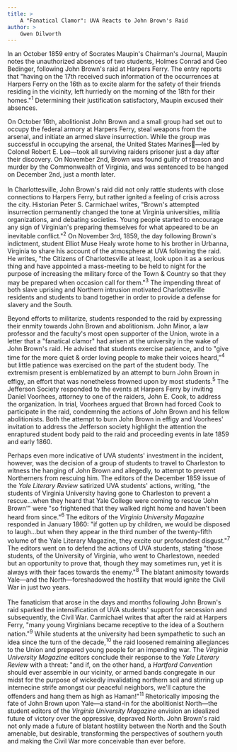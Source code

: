 ```yaml
---
title: >
	A "Fanatical Clamor": UVA Reacts to John Brown's Raid
author: >
	Gwen Dilworth
---
```

<p>In an October 1859 entry of Socrates Maupin&#39;s Chairman&#39;s Journal, Maupin notes the unauthorized absences of two students, Holmes Conrad and Geo Bedinger, following John Brown&#39;s raid at Harpers Ferry. The entry reports that &quot;having on the 17th received such information of the occurrences at Harpers Ferry on the 16th as to excite alarm for the safety of their friends residing in the vicinity, left hurriedly on the morning of the 18th for their homes.&quot;<sup>1</sup> Determining their justification satisfactory, Maupin excused their absences.</p>
<p>On October 16th, abolitionist John Brown and a small group had set out to occupy the federal armory at Harpers Ferry, steal weapons from the arsenal, and initiate an armed slave insurrection. While the group was successful in occupying the arsenal, the United States Marines&mdash;led by Colonel Robert E. Lee&mdash;took all surviving raiders prisoner just a day after their discovery. On November 2nd, Brown was found guilty of treason and murder by the Commonwealth of Virginia, and was sentenced to be hanged on December 2nd, just a month later.<br />
	<br />
	In Charlottesville, John Brown&#39;s raid did not only rattle students with close connections to Harpers Ferry, but rather ignited a feeling of crisis across the city. Historian Peter S. Carmichael writes, &quot;Brown&#39;s attempted insurrection permanently changed the tone at Virginia universities, militia organizations, and debating societies. Young people started to encourage any sign of Virginian&#39;s preparing themselves for what appeared to be an inevitable conflict.&quot;<sup>2</sup> On November 3rd, 1859, the day following Brown&#39;s indictment, student Elliot Muse Healy wrote home to his brother in Urbanna, Virginia to share his account of the atmosphere at UVA following the raid. He writes, &quot;the Citizens of Charlottesville at least, look upon it as a serious thing and have appointed a mass-meeting to be held to night for the purpose of increasing the military force of the Town &amp; Country so that they may be prepared when occasion call for them.&quot;<sup>3</sup> The impending threat of both slave uprising and Northern intrusion motivated Charlottesville residents and students to band together in order to provide a defense for slavery and the South.</p>
<p>Beyond efforts to militarize, students responded to the raid by expressing their enmity towards John Brown and abolitionism. John Minor, a law professor and the faculty&#39;s most open supporter of the Union, wrote in a letter that a &quot;fanatical clamor&quot; had arisen at the university in the wake of John Brown&#39;s raid. He advised that students exercise patience, and to &quot;give time for the more quiet &amp; order loving people to make their voices heard,&quot;<sup>4</sup> but little patience was exercised on the part of the student body. The extremism present is emblematized by an attempt to burn John Brown in effigy, an effort that was nonetheless frowned upon by most students.<sup>5</sup> The Jefferson Society responded to the events at Harpers Ferry by inviting Daniel Voorhees, attorney to one of the raiders, John E. Cook, to address the organization. In trial, Voorhees argued that Brown had forced Cook to participate in the raid, condemning the actions of John Brown and his fellow abolitionists. Both the attempt to burn John Brown in effigy and Voorhees&#39; invitation to address the Jefferson society highlight the attention the enraptured student body paid to the raid and proceeding events in late 1859 and early 1860.</p>
<p>Perhaps even more indicative of UVA students&#39; investment in the incident, however, was the decision of a group of students to travel to Charleston to witness the hanging of John Brown and allegedly, to attempt to prevent Northerners from rescuing him. The editors of the December 1859 issue of the <em>Yale Literary Review</em> satirized UVA students&#39; actions, writing, &quot;the students of Virginia University having gone to Charleston to prevent a rescue&hellip;when they heard that Yale College were coming to rescue &#39;John Brown&#39;&quot; were &quot;so frightened that they walked right home and haven&#39;t been heard from since.&quot;<sup>6</sup> The editors of the&nbsp;<em>Virginia University Magazine</em> responded in January 1860: &quot;if gotten up by children, we would be disposed to laugh&hellip;but when they appear in the third number of the twenty-fifth volume of the Yale Literary Magazine, they excite our profoundest disgust.&quot;<sup>7</sup> The editors went on to defend the actions of UVA students, stating &quot;those students, of the University of Virginia, who went to Charlestown, needed but an opportunity to prove that, though they may sometimes run, yet it is always with their faces towards the enemy.&quot;<sup>8</sup> The blatant animosity towards Yale&mdash;and the North&mdash;foreshadowed the hostility that would ignite the Civil War in just two years.<br />
	<br />
	The fanaticism that arose in the days and months following John Brown&#39;s raid sparked the intensification of UVA students&#39; support for secession and subsequently, the Civil War. Carmichael writes that after the raid at Harpers Ferry, &quot;many young Virginians became receptive to the idea of a Southern nation.&quot;<sup>9</sup> While students at the university had been sympathetic to such an idea since the turn of the decade,<sup>10</sup> the raid loosened remaining allegiances to the Union and prepared young people for an impending war. The <em>Virginia University Magazine </em>editors conclude their response to the <em>Yale Literary Review</em> with a threat: &quot;and if, on the other hand, a <em>Hartford Convention</em> should ever assemble in our vicinity, or armed bands congregate in our midst for the purpose of wickedly invalidating northern soil and stirring up internecine strife amongst our peaceful neighbors, we&#39;ll capture the offenders and hang them as high as Haman!&quot;<sup>11</sup> Rhetorically imposing the fate of John Brown upon Yale&mdash;a stand-in for the abolitionist North&mdash;the student editors of the <em>Virginia University Magazine</em> envision an idealized future of victory over the oppressive, depraved North. John Brown&#39;s raid not only made a future of blatant hostility between the North and the South amenable, but desirable, transforming the perspectives of southern youth and making the Civil War more conceivable than ever before.</p>
